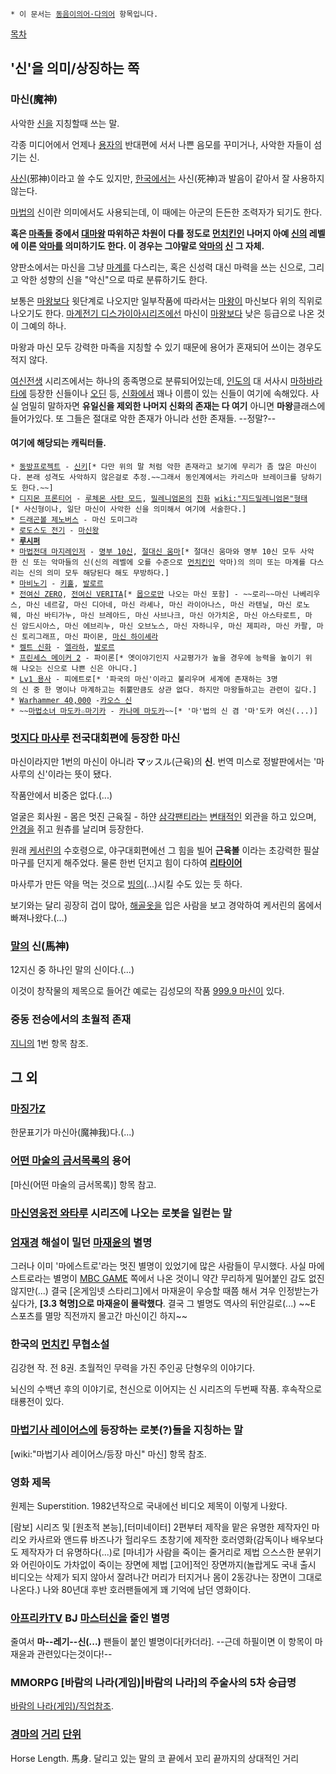  * 이 문서는 [[동음이의어·다의어]] 항목입니다.

[[목차]]
== '신'을 의미/상징하는 쪽 ==
=== 마신(魔神) ===
사악한 [[신]]을 지칭할때 쓰는 말. 

각종 미디어에서 언제나 [[용자]]의 반대편에 서서 나쁜 음모를 꾸미거나, 사악한 자들이 섬기는 신.

[[사신]](邪神)이라고 쓸 수도 있지만, [[한국]]에서는 사신(死神)과 발음이 같아서 잘 사용하지 않는다.

[[마법]]의 신이란 의미에서도 사용되는데, 이 때에는 아군의 든든한 조력자가 되기도 한다.

'''혹은 [[마족]]들 중에서 [[대마왕]] 따위하곤 차원이 다를 정도로 [[먼치킨]]인 나머지 아예 [[신]]의 레벨에 이른 [[악마]]를 의미하기도 한다. 이 경우는 그야말로 [[악마]]의 [[신]] 그 자체.'''

양판소에서는 마신을 그냥 [[마계]]를 다스리는, 혹은 신성력 대신 마력을 쓰는 신으로, 그리고 악한 성향의 신을 "악신"으로 따로 분류하기도 한다.

보통은 [[마왕]]보다 윗단계로 나오지만 일부작품에 따라서는 [[마왕]]이 마신보다 위의 직위로 나오기도 한다.
[[마계전기 디스가이아]]시리즈에선 마신이 [[마왕]]보다 낮은 등급으로 나온 것이 그예의 하나.

마왕과 마신 모두 강력한 마족을 지칭할 수 있기 때문에 용어가 혼재되어 쓰이는 경우도 적지 않다.

[[여신전생]] 시리즈에서는 하나의 종족명으로 분류되어있는데, [[인도]]의 대 서사시 [[마하바라타]]에 등장한 신들이나 [[오딘]] 등, [[신화]]에서 꽤나 이름이 있는 신들이 여기에 속해있다. 사실 엄밀히 말하자면 '''유일신을 제외한 나머지 신화의 존재는 다 여기''' 아니면 '''마왕'''클래스에 들어가있다. 또 그들은 절대로 악한 존재가 아니라 선한 존재들. --정말?--

==== 여기에 해당되는 캐릭터들. ====

 * [[동방프로젝트]] - [[신키]][* 다만 위의 말 처럼 악한 존재라고 보기에 무리가 좀 많은 마신이다. 본래 성격도 사악하지 않은걸로 추정.~~그래서 동인계에서는 카리스마 브레이크를 당하기도 한다.~~]
 * [[디지몬 프론티어]] - [[루체몬 사탄 모드]], [[밀레니엄몬]]의 [[문밀레니엄몬|진화]] [[wiki:"지드밀레니엄몬"형태]][* 사신형이나, 일단 마신이 사악한 신을 의미해서 여기에 서술한다.]
 * [[드래곤볼 제노버스]] - 마신 도미그라
 * [[로도스도 전기]] - [[마신왕]]
 * '''[[루시퍼]]'''
 * [[마법전대 마지레인저]] - [[명부 10신]], [[절대신 움마]][* 절대신 움마와 명부 10신 모두 사악한 신 또는 악마들의 신(신의 레벨에 오를 수준으로 [[먼치킨]]인 악마)의 의미 또는 마계를 다스리는 신의 의미 모두 해당된다 해도 무방하다.]
 * [[마비노기]] - [[키홀]], [[발로르]]
 * [[전여신 ZERO]], [[전여신 VERITA]][* [[몹]]으로만 나오는 마신 포함] - ~~로리~~마신 나베리우스, 마신 네르갈, 마신 디아네, 마신 라셰나, 마신 라이아나스, 마신 라텐닐, 마신 로노웨, 마신 바티가누, 마신 브레아드, 마신 사브나크, 마신 아가치온, 마신 아스타로트, 마신 암드시아스, 마신 에브리누, 마신 오브노스, 마신 자하니우, 마신 제피라, 마신 카팔, 마신 토리그래프, 마신 파이몬, [[마신 하이셰라]]
 * [[켈트 신화]] - [[엘라하]], [[발로르]]
 * [[프린세스 메이커 2]] - 파이론[* 옛이야기인지 사교평가가 높을 경우에 능력을 높이기 위해 나오는 신으로 나쁜 신은 아니다.]
 * [[Lv1 용사]] - 피에트로[* '파국의 마신'이라고 불리우며 세계에 존재하는 3명의 신 중 한 명이나 마계하고는 쥐뿔만큼도 상관 없다. 하지만 마왕들하고는 관련이 깊다.]
 * [[Warhammer 40,000]] -[[카오스 신]]
 * ~~[[마법소녀 마도카☆마기카]] - [[카나메 마도카]]~~[* '마'법의 신 겸 '마'도카 여신(...)]

=== [[멋지다 마사루]] 전국대회편에 등장한 마신 ===
마신이라지만 1번의 마신이 아니라 '''マ'''ッスル(근육)의 '''신'''.
번역 미스로 정발판에서는 '마사루의 신'이라는 뜻이 됐다.

작품안에서 비중은 없다.(...)

얼굴은 회사원 - 몸은 멋진 근육질 - 하얀 [[삼각팬티]]라는 [[변태]]적인 외관을 하고 있으며, [[안경]]을 쥐고 원츄를 날리며 등장한다.

원래 [[케서린]]의 수호령으로, 야구대회편에선 그 힘을 빌어 '''근육볼''' 이라는 초강력한 필살마구를 던지게 해주었다. 물론 한번 던지고 힘이 다하여 '''[[리타이어]]'''

마사루가 만든 약을 먹는 것으로 [[빙의]](...)시킬 수도 있는 듯 하다. 

보기와는 달리 굉장히 겁이 많아, [[해골]]옷을 입은 사람을 보고 경악하여 케서린의 몸에서 빠져나왔다.(...)

=== [[말]]의 신(馬神) ===
12지신 중 하나인 말의 신이다.(...)

이것이 창작물의 제목으로 들어간 예로는 김성모의 작품 [[999.9 마신]]이 있다.

=== 중동 전승에서의 초월적 존재 ===
[[지니]]의 1번 항목 참조.

== 그 외 ==
=== [[마징가Z]] ===
한문표기가 마신아(魔神我)다.(...)

=== [[어떤 마술의 금서목록]]의 용어 === 

[마신(어떤 마술의 금서목록)] 항목 참고.

=== [[마신영웅전 와타루]] 시리즈에 나오는 로봇을 일컫는 말 ===

=== [[엄재경]] 해설이 밀던 [[마재윤]]의 별명 === 
그러나 이미 '마에스트로'라는 멋진 별명이 있었기에 많은 사람들이 무시했다. 사실 마에스트로라는 별명이 [[MBC GAME]] 쪽에서 나온 것이니 약간 무리하게 밀어붙인 감도 없진 않지만(...)
결국 [온게임넷 스타리그]에서 마재윤이 우승할 때쯤 해서 겨우 인정받는가 싶다가, '''[3.3 혁명]으로 마재윤이 몰락했다'''. 결국 그 별명도 역사의 뒤안길로(...) ~~E 스포츠를 멸망 직전까지 몰고간 마신이긴 하지~~

=== 한국의 [[먼치킨]] 무협소설 ===
김강현 작. 전 8권.
초월적인 무력을 가진 주인공 단형우의 이야기다. 

뇌신의 수백년 후의 이야기로, 천신으로 이어지는 신 시리즈의 두번째 작품. 후속작으로 태룡전이 있다.
=== [[마법기사 레이어스]]에 등장하는 로봇(?)들을 지칭하는 말 ===
[wiki:"마법기사 레이어스/등장 마신" 마신] 항목 참조.

=== 영화 제목 ===
원제는 Superstition. 1982년작으로 국내에선 비디오 제목이 이렇게 나왔다.

[람보] 시리즈 및 [원초적 본능],[터미네이터] 2편부터 제작을 맡은 유명한 제작자인 마리오 카사르와 앤드류 바즈나가 헐리우드 초창기에 제작한 호러영화(감독이나 배우보다도 제작자가 더 유명하다(...)로 [마녀]가 사람을 죽이는 줄거리로 제법 으스스한 분위기와 어린아이도 가차없이 죽이는 장면에 제법 [고어]적인 장면까지(놀랍게도 국내 출시 비디오는 삭제가 되지 않아서 잘려나간 머리가 터지거나 몸이 2동강나는 장면이 그대로 나온다.) 나와 80년대 후반 호러팬들에게 꽤 기억에 남던 영화이다.

=== [[아프리카TV]] BJ [[마스터신]]을 줄인 별명 ===

줄여서 '''마--레기--신(...)''' 팬들이 붙인 별명이다[카더라].
--근데 하필이면 이 항목이 마재윤과 관련있다는것이다!--

=== MMORPG [바람의 나라(게임)|바람의 나라]의 주술사의 5차 승급명 ===
[[바람의 나라(게임)/직업]]참조.

=== [[경마]]의 [[거리]] [[단위]] ===
Horse Length. 馬身. 달리고 있는 말의 코 끝에서 꼬리 끝까지의 상대적인 거리
